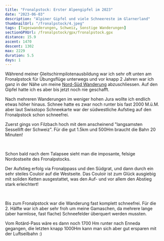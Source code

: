 ```yaml
---
title: "Fronalpstock: Erster Alpengipfel im 2023"
date: "2023-06-03"
description: "Alpiner Gipfel und viele Schneereste im Glarnerland"
thumbnailUrl: "/fronalpstock/4.jpeg"
tags: [Tageswanderungen, Schweiz, Sonstige Wanderungen]
sectionGPXUrl: /fronalpstock/gpx/fronalpstock.gpx
distance: 15.9
ascent: 1470
descent: 1302
max: 2229
duration: 5.5
days: 1
---
```


Während meiner Gleitschirmpilotenausbildung war ich sehr oft unten am Fronalpstock für Übungsflüge unterwegs und vor knapp 2 Jahren war ich ganz in der Nähe um meine <a href="/blog/2021-08-26-nord-sud-5/">Nord-Süd Wanderung</a> abzuschliessen. Auf den Gipfel hatte ich es aber bis jetzt noch nie geschafft.

Nach mehreren Wanderungen im weniger hohen Jura wollte ich endlich etwas höher hinaus. Schnee hatte es zwar noch runter bis fast 2000 M.ü.M. aber laut Swisstopo Schneekarte war der südwestliche Aufstieg auf den Fronalpstock schon schneefrei.

Zuerst gings von Filzbach hoch mit dem anscheinend "langsamsten Sessellift der Schweiz". Für die gut 1.5km und 500Hm braucht die Bahn 20 Minuten!

<Img
	imageUrl="/fronalpstock/1.jpeg"
	description="Talalpsee im Vordergrund, teils schneebedeckter Siwellen im Hintergrund"
/>
<Img
	imageUrl="/fronalpstock/2.jpeg"
	description="Nordostseite des Fronalpstocks (2. von rechts)"
/>

Schon bald nach dem Talapsee sieht man die imposante, felsige Nordostseite des Fronalpstocks.

Der Aufstieg erfolg via Fronalppass und den Südgrat, und dann durch ein sehr steiles Couloir auf die Westseite. Das Couloir ist zum Glück ausgiebig mit soliden Ketten ausgestattet, was den Auf- und vor allem den Abstieg stark erleichtert!

<Img
	imageUrl="/fronalpstock/3.jpeg"
	description="Couloir hoch zum Fronalpstock"
/>
<Img
	imageUrl="/fronalpstock/4.jpeg"
	description="Blick nach Norden mit den Churfirsten rechts im Hintergrund"
/>
<Img
	imageUrl="/fronalpstock/5.jpeg"
	description="Nach Süden, teils schneebedeckter Siwellen Mitte-Rechts"
/>

Bis zum Fronalpstock war die Wanderung fast komplett schneefrei. Für die 2. Hälfte war ich aber sehr froh um meine Gamaschen, da mehrere lange (aber harmlose, fast flache) Schneefelder überquert werden mussten.

Vom Rotärd-Pass wäre es dann noch 1700 Hm runter nach Enneda gegangen, die letzten knapp 1000Hm kann man sich aber gut ersparen mit der Luftseilbahn :)

<Img
	imageUrl="/fronalpstock/7.jpeg"
	description="Blick zurück auf den Fronalpstock"
/>
<Img
	imageUrl="/fronalpstock/8.jpeg"
	description="Fuchs, im Abstieg auf den Bärenboden"
/>
